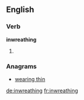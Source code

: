 ==English==

===Verb===
'''inwreathing'''

# {{present participle of|[[inwreathe]]}}

===Anagrams===
* [[wearing thin#English|wearing thin]]

[[de:inwreathing]]
[[fr:inwreathing]]